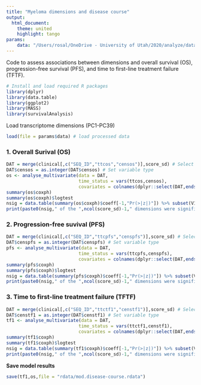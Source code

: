 ---
title: "Myeloma dimensions and disease course"
output:
  html_document:
    theme: united
    highlight: tango
params:
    data: "/Users/rosal/OneDrive - University of Utah/2020/analyze/data/transcriptome-dimensions/analysis/20200802_pipe_out.rdata"
---

Code to assess associations between dimensions and overall survival (OS), progression-free survival (PFS), and time to first-line treatment failure (TFTF).

```{r load_packages, message=F, include=F}
# Install and load required R packages
library(dplyr)
library(data.table)
library(ggplot2)
library(MASS)
library(survivalAnalysis)
```

Load transcriptome dimensions (PC1-PC39)
```{r}
load(file = params$data) # load processed data
```

### 1. Overall Surival (OS)
```{r}
DAT = merge(clinical[,c("SEQ_ID","ttcos","censos")],score_sd) # Select data
DAT$censos = as.integer(DAT$censos) # Set variable type
os <- analyse_multivariate(data = DAT,
                           time_status = vars(ttcos,censos),
                           covariates = colnames(dplyr::select(DAT,ends_with("_SD"))))
summary(os$coxph)
summary(os$coxph)$logtest
nsig = data.table(summary(os$coxph)$coeff[-1,"Pr(>|z|)"]) %>% subset(V1<0.05) %>% nrow() # Count sig dimensions in model
print(paste0(nsig," of the ",ncol(score_sd)-1," dimensions were significat at p < 0.05 in the combined model"))
```

### 2. Progression-free suvival (PFS)
```{r}
DAT = merge(clinical[,c("SEQ_ID","ttcpfs","censpfs")],score_sd) # Select data
DAT$censpfs = as.integer(DAT$censpfs) # Set variable type
pfs <- analyse_multivariate(data = DAT,
                           time_status = vars(ttcpfs,censpfs),
                           covariates = colnames(dplyr::select(DAT,ends_with("_SD"))))
summary(pfs$coxph)
summary(pfs$coxph)$logtest
nsig = data.table(summary(pfs$coxph)$coeff[-1,"Pr(>|z|)"]) %>% subset(V1<0.05) %>% nrow() # Count sig dimensions in model
print(paste0(nsig," of the ",ncol(score_sd)-1," dimensions were significat at p < 0.05 in the combined model"))
```

### 3. Time to first-line treatment failure (TFTF)
```{r}
DAT = merge(clinical[,c("SEQ_ID","ttctf1","censtf1")],score_sd) # Select data
DAT$censtf1 = as.integer(DAT$censtf1) # Set variable type
tf1 <- analyse_multivariate(data = DAT,
                           time_status = vars(ttctf1,censtf1),
                           covariates = colnames(dplyr::select(DAT,ends_with("_SD"))))
summary(tf1$coxph)
summary(tf1$coxph)$logtest
nsig = data.table(summary(tf1$coxph)$coeff[-1,"Pr(>|z|)"]) %>% subset(V1<0.05) %>% nrow() # Count sig dimensions in model
print(paste0(nsig," of the ",ncol(score_sd)-1," dimensions were significat at p < 0.05 in the combined model"))
```

**Save model results**
```{r}
save(tf1,os,file = "rdata/mod.disease-course.rdata")
```